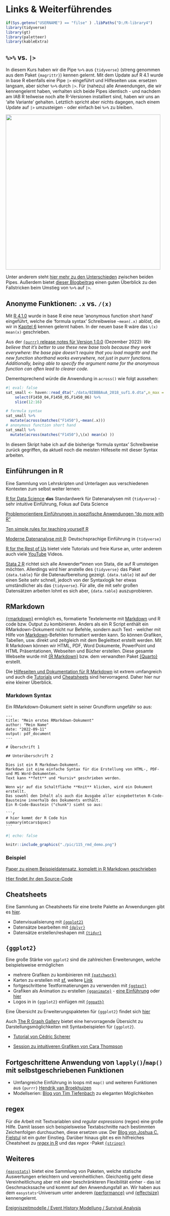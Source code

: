 # Links & Weiterführendes {.unnumbered}

```r
if(Sys.getenv("USERNAME") == "filse" ) .libPaths("D:/R-library4") 
library(tidyverse)
library(gt)
library(paletteer)
library(kableExtra)
```


## `%>%` vs. `|>`

In diesem Kurs haben wir die Pipe ` %>%` aus `{tidyverse}` (streng genommen aus dem Paket `{magrittr}`) kennen gelernt. Mit dem Update auf R 4.1 wurde in base R ebenfalls eine Pipe `|>` eingeführt und Hilfeseiten usw. ersetzen langsam, aber sicher `%>%` durch `|>`. 
Für (nahezu) alle Anwendungen, die wir kennengelernt haben, verhalten sich beide Pipes identisch - und nachdem am IAB R teilweise noch alte R-Versionen installiert sind, haben wir uns an 'alte Variante' gehalten.
Letztlich spricht aber nichts dagegen, nach einem Update auf `|>` umzusteigen - oder einfach bei ` %>% ` zu bleiben.


 ![](./pic/pipe.png){width="490"}

Unter anderem steht [hier mehr zu den Unterschieden](https://r4ds.hadley.nz/workflow-pipes.html#vs) zwischen beiden Pipes.
Außerdem bietet [dieser Blogbeitrag](https://kpress.dev/blog/2022-06-19-replacing-the-magrittr-pipe-with-native-r-pipe/) einen guten Überblick zu den Fallstricken beim Umstieg von ` %>% ` auf `|>`. 


## Anonyme Funktionen: `.x` vs. `/(x)` {#anonymfun}

Mit [R 4.1.0](https://towardsdatascience.com/the-new-pipe-and-anonymous-function-syntax-in-r-54d98861014c) wurde in base R eine neue 'anonymous function short hand' eingeführt, welche die 'formula syntax' Schreibweise `~mean(.x)` ablöst, die wir in [Kapitel 6](#06_data_wrangle2) kennen gelernt haben.
In der neuen base R wäre das `\(x) mean(x)` geschrieben. 

Aus der [`{purrr}` release notes für Version 1.0.0](https://www.tidyverse.org/blog/2022/12/purrr-1-0-0/#documentation) (Dezember 2022):
*We believe that it’s better to use these new base tools because they work everywhere: the base pipe doesn’t require that you load magrittr and the new function shorthand works everywhere, not just in purrr functions. Additionally, being able to specify the argument name for the anonymous function can often lead to clearer code.*

Dementsprechend würde die Anwendung in `across()` wie folgt aussehen:

```r
#| eval: false
sat_small <- haven::read_dta("./data/BIBBBAuA_2018_suf1.0.dta",n_max = 16) %>% 
    select(F1450_04,F1450_05,F1450_06) %>% 
    slice(12:16)

# formula syntax
sat_small %>% 
  mutate(across(matches("F1450"),~mean(.x)))
# anonymous function short hand
sat_small %>% 
  mutate(across(matches("F1450"),\(x) mean(x) ))
```

In diesem Skript habe ich auf die bisherige 'formula syntax' Schreibweise zurück gegriffen, da aktuell noch die meisten Hilfeseite mit dieser Syntax arbeiten. 


## Einführungen in R

Eine Sammlung von Lehrskripten und Unterlagen aus verschiedenen Kontexten zum selbst weiter lernen: 

[R for Data Science](https://r4ds.had.co.nz/) **das** Standardwerk für Datenanalysen mit `{tidyverse}` - sehr intuitive Einführung, Fokus auf Data Science

[Problemorientiere Einführungen in spezifische Anwendungen "do more with R"](https://www.infoworld.com/article/3411819/do-more-with-r-video-tutorials.html)

[Ten simple rules for teaching yourself R](https://journals.plos.org/ploscompbiol/article?id=10.1371/journal.pcbi.1010372)

[Moderne Datenanalyse mit R](https://link.springer.com/book/10.1007/978-3-658-21587-3): Deutschsprachige Einführung in `{tidyverse}`

[R for the Rest of Us](https://rfortherestofus.com/) bietet viele Tutorials und freie Kurse an, unter anderem auch viele [YouTube](https://www.youtube.com/channel/UCSoUNu8x-HblqqOK_EwdZGw) Videos.


[Stata 2 R](https://stata2r.github.io/) richtet sich alle Anwender\*innen von Stata, die auf R umsteigen möchten. Allerdings wird hier anstelle des `{tidyverse}` das Paket `{data.table}` für die Datenaufbereitung gezeigt. `{data.table}` ist auf der einen Seite sehr schnell, jedoch von der Syntaxlogik her etwas umständlicher als das `{tidyverse}`. Für alle, die mit sehr großen Datensätzen arbeiten lohnt es sich aber, `{data.table}` auszuprobieren.

## RMarkdown

[{rmarkdown}](https://rmarkdown.rstudio.com/) ermöglich es, formatierte Textelemente mit [Markdown](https://www.markdownguide.org/cheat-sheet/) und R code bzw. Output zu kombinieren. 
Anders als ein R Script enthält ein RMarkdown-Dokument nicht nur Befehle, sondern auch Text - welcher mit Hilfe von [Markdown](https://www.markdownguide.org/cheat-sheet/)-Befehlen formatiert werden kann.
So können Grafiken, Tabellen, usw. direkt und zeitgleich mit dem Begleittext erstellt werden.
Mit R Markdown können wir HTML, PDF, Word Dokumente, PowerPoint und HTML Präsentationen, Webseiten und Bücher erstellen.
Diese gesamte Webseite wurde mit [{R Markdown}](https://bookdown.org/yihui/rmarkdown-cookbook/) bzw. dem verwandten Paket [{Quarto}](www.quarto.org/) erstellt.

Die [Hilfeseiten und Dokumentation für R Markdown](https://rmarkdown.rstudio.com/) ist extrem umfangreich und auch die [Tutorials](https://rmarkdown.rstudio.com/lesson-1.html) und [Cheatsheets](https://rmarkdown.rstudio.com/lesson-15.html) sind hervorragend.
Daher hier nur eine kleiner Überblick.

### Markdown Syntax
Ein RMarkdown-Dokument sieht in seiner Grundform ungefähr so aus:
 
````verbatim
---
title: "Mein erstes RMarkdown-Dokument"
author: "Mein Name"
date: "2022-09-11"
output: pdf_document
---
  
# Überschrift 1

## Unterüberschrift 2

Dies ist ein R Markdown-Dokument. 
Markdown ist eine einfache Syntax für die Erstellung von HTML-, PDF- und MS Word-Dokumenten. 
Text kann **fett** und *kursiv* geschrieben werden. 

Wenn wir auf die Schaltfläche **Knit** klicken, wird ein Dokument erstellt.
Das sowohl den Inhalt als auch die Ausgabe aller eingebetteten R-Code-Bausteine innerhalb des Dokuments enthält. 
Ein R-Code-Baustein ("chunk") sieht so aus:

```r
# hier kommt der R Code hin
summary(mtcars$qsec)
```

```` 

```r
#| echo: false

knitr::include_graphics("./pic/115_rmd_demo.png")
```


### Beispiel
[Paper zu einem Beispieldatensatz, komplett in R Markdown geschrieben](https://allisonhorst.github.io/penguins_paper_distill/rjarticle/penguins.html)  

[Hier findet ihr den Source-Code](https://github.com/allisonhorst/penguins_paper_distill/blob/46342ebf450dfdb49741ae9f7059c6e3c266af70/rjarticle/penguins.Rmd)


## Cheatsheets

Eine Sammlung an Cheatsheets für eine breite Palette an Anwendungen gibt es [hier](https://www.rstudio.com/resources/cheatsheets/).

+ Datenvisualisierung mit [`{ggplot2}`](https://raw.githubusercontent.com/rstudio/cheatsheets/main/data-visualization.pdf)
+ Datensätze bearbeiten mit [`{dplyr}`](https://raw.githubusercontent.com/rstudio/cheatsheets/main/data-transformation.pdf)
+ Datensätze erstellen/reshapen mit [`{tidyr}`](https://raw.githubusercontent.com/rstudio/cheatsheets/main/tidyr.pdf)

## `{ggplot2}`

Eine große Stärke von `ggplot2` sind die zahlreichen Erweiterungen, welche beispielsweise ermöglichen

+ mehrere Grafiken zu kombinieren mit [`{patchwork}`](https://github.com/thomasp85/patchwork#patchwork)
+ Karten zu erstellen mit [sf](https://oliviergimenez.github.io/intro_spatialR/#1), weitere [Link](https://ourcodingclub.github.io/tutorials/dataviz-beautification-synthesis/)
+ fortgeschrittene Textformatierungen zu verwenden mit [`{ggtext}`](https://wilkelab.org/ggtext/)
+ Grafiken als Animation zu erstellen [`{gganimate}`](https://gganimate.com/) - [eine Einführung](https://goodekat.github.io/presentations/2019-isugg-gganimate-spooky/slides.html) oder [hier](https://rpubs.com/bradyrippon/929572)
+ Logos in in `{ggplot2}` einfügen mit [`{ggpath}`](https://mrcaseb.github.io/ggpath/)

Eine Übersicht zu Erweiterungspakteten für `{ggplot2}` findet sich [hier](https://exts.ggplot2.tidyverse.org/gallery/)

Auch [The R Graph Gallery](https://r-graph-gallery.com/) bietet eine hervorragende Übersicht zu Darstellungsmöglichkeiten mit Syntaxbeispielen für `{ggplot2}`.

+ [Tutorial von Cédric Scherer](https://cedricscherer.netlify.app/2019/08/05/a-ggplot2-tutorial-for-beautiful-plotting-in-r/)

+ [Session zu intuitiveren Grafiken von Cara Thompson](https://www.youtube.com/watch?v=_indbXPXUw8)

## Fortgeschrittene Anwendung von `lapply()`/`map()` mit selbstgeschriebenen Funktionen  {#purrr}

+ Umfangreiche Einführung in loops mit `map()` und weiteren Funktionen aus `{purrr}` [Hendrik van Broekhuizen](https://hendrikvanb.gitlab.io/slides/purrr_beyond_map.html#1) 
+ Modellserien: [Blog von Tim Tiefenbach](https://tim-tiefenbach.de/post/2023-dplyr-many-models/) zu eleganten Möglichkeiten

## regex

Für die Arbeit mit Textvariablen sind *regular expressions* (regex) eine große Hilfe. 
Damit lassen sich beispielsweise Textabschnitte nach bestimmten Zeichenfolgen durchsuchen, diese ersetzen usw.
Der [Blog von Joshua C. Fjelstul](https://jfjelstul.github.io/regular-expressions-tutorial/) ist ein guter Einstieg.
Darüber hinaus gibt es ein hilfreiches Cheatsheet zu [*regex* in R](https://raw.githubusercontent.com/rstudio/cheatsheets/main/regex.pdf) und das *regex* -Paket [`{stringr}`](https://raw.githubusercontent.com/rstudio/cheatsheets/main/strings.pdf)

## Weiteres 

[`{easystats}`](https://github.com/easystats/easystats#easystats-framework-for-easy-statistical-modeling-visualization-and-reporting) bietet eine Sammlung von Paketen, welche statische Auswertungen erleichtern und vereinheitlichen. Gleichzeitig geht diese Vereinheitlichung aber mit einer beschränkteren Flexibilität einher - das ist Geschmackssache und kommt auf den Anwendungsfall an. Wir haben aus dem `easystats`-Universum unter anderem [{performance}](https://easystats.github.io/performance/)  und [{effectsize}](https://easystats.github.io/effectsize/index.html) kennengelernt.

[Ereigniszeitmodelle / Event History Modellung / Survival Analysis](https://www.emilyzabor.com/tutorials/survival_analysis_in_r_tutorial.html)




::: {#refs}
:::
